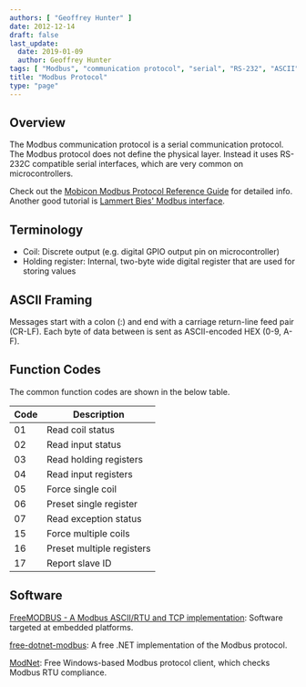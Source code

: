 ```yaml
---
authors: [ "Geoffrey Hunter" ]
date: 2012-12-14
draft: false
last_update:
  date: 2019-01-09
  author: Geoffrey Hunter
tags: [ "Modbus", "communication protocol", "serial", "RS-232", "ASCII", "function codes", "coil" ]
title: "Modbus Protocol"
type: "page"
---
```



## Overview

The Modbus communication protocol is a serial communication protocol. The Modbus protocol does not define the physical layer. Instead it uses RS-232C compatible serial interfaces, which are very common on microcontrollers.

Check out the [Mobicon Modbus Protocol Reference Guide](http://modbus.org/docs/PI_MBUS_300.pdf) for detailed info. Another good tutorial is [Lammert Bies' Modbus interface](http://www.lammertbies.nl/comm/info/modbus.html).

## Terminology

* Coil: Discrete output (e.g. digital GPIO output pin on microcontroller)
* Holding register: Internal, two-byte wide digital register that are used for storing values

## ASCII Framing

Messages start with a colon (:) and end with a carriage return-line feed pair (CR-LF). Each byte of data between is sent as ASCII-encoded HEX (0-9, A-F).

## Function Codes

The common function codes are shown in the below table.

<table>
    <thead>
        <tr>
            <th>Code</th>
            <th>Description</th>
        </tr>
    </thead>
    <tbody>
        <tr>
            <td>01</td>
            <td>Read coil status</td>
        </tr>
        <tr>
            <td>02</td>
            <td>Read input status</td>
        </tr>
        <tr>
            <td>03</td>
            <td>Read holding registers</td>
        </tr>
        <tr>
            <td>04</td>
            <td>Read input registers</td>
        </tr>
        <tr>
            <td>05</td>
            <td>Force single coil</td>
        </tr>
        <tr>
            <td>06</td>
            <td>Preset single register</td>
        </tr>
        <tr>
            <td>07</td>
            <td>Read exception status</td>
        </tr>
        <tr>
            <td>15</td>
            <td>Force multiple coils</td>
        </tr>
        <tr>
            <td>16</td>
            <td>Preset multiple registers</td>
        </tr>
        <tr>
            <td>17</td>
            <td>Report slave ID</td>
        </tr>
    </tbody>
</table>

## Software

[FreeMODBUS - A Modbus ASCII/RTU and TCP implementation](https://www.freemodbus.org/): Software targeted at embedded platforms.

[free-dotnet-modbus](http://code.google.com/p/free-dotnet-modbus/): A free .NET implementation of the Modbus protocol.

[ModNet](http://www.globalmultimedia.in/modnet.htm): Free Windows-based Modbus protocol client, which checks Modbus RTU compliance.
